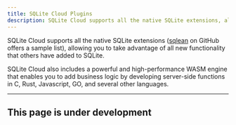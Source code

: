 ```yaml
---
title: SQLite Cloud Plugins
description: SQLite Cloud supports all the native SQLite extensions, allowing you to take advantage of all new functionality that others have added to SQLite.
---
```


SQLite Cloud supports all the native SQLite extensions ([sqlean](https://github.com/nalgeon/sqlean) on GitHub offers a sample list), allowing you to take advantage of all new functionality that others have added to SQLite.

SQLite Cloud also includes a powerful and high-performance WASM engine that enables you to add business logic by developing server-side functions in C, Rust, Javascript, GO, and several other languages.

---

## This page is under development

